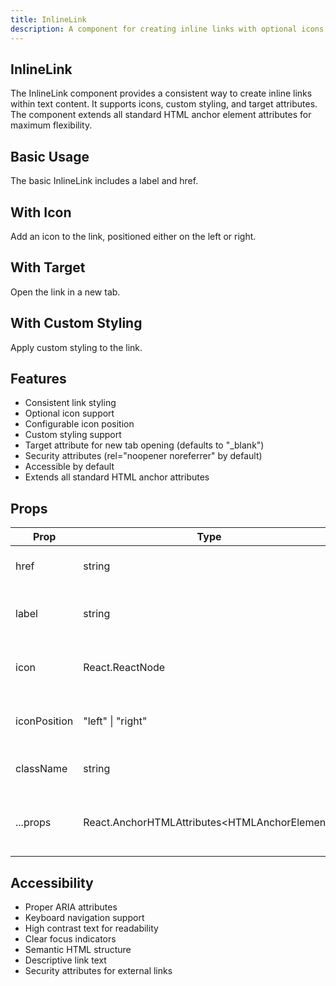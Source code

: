 ```yaml
---
title: InlineLink
description: A component for creating inline links with optional icons and styling.
---
```



## InlineLink

The InlineLink component provides a consistent way to create inline links within text content. It supports icons, custom styling, and target attributes. The component extends all standard HTML anchor element attributes for maximum flexibility.

## Basic Usage

The basic InlineLink includes a label and href.

<InlineLinkBasic />

## With Icon

Add an icon to the link, positioned either on the left or right.

<InlineLinkWithIcon />

## With Target

Open the link in a new tab.

<InlineLinkWithTarget />

## With Custom Styling

Apply custom styling to the link.

<InlineLinkWithCustomClass />

## Features

- Consistent link styling
- Optional icon support
- Configurable icon position
- Custom styling support
- Target attribute for new tab opening (defaults to "_blank")
- Security attributes (rel="noopener noreferrer" by default)
- Accessible by default
- Extends all standard HTML anchor attributes

## Props

| Prop | Type | Default | Description |
|------|------|---------|-------------|
| href | string | required | The URL the link points to |
| label | string | undefined | The text content of the link (optional) |
| icon | React.ReactNode | undefined | Optional icon to display with the link |
| iconPosition | "left" \| "right" | "right" | Position of the icon relative to the label |
| className | string | undefined | Additional CSS classes |
| ...props | React.AnchorHTMLAttributes&lt;HTMLAnchorElement&gt; | - | All standard HTML anchor element attributes |

## Accessibility

- Proper ARIA attributes
- Keyboard navigation support
- High contrast text for readability
- Clear focus indicators
- Semantic HTML structure
- Descriptive link text
- Security attributes for external links
